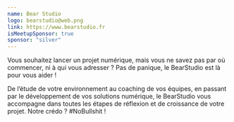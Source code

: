 ```yaml
---
name: Bear Studio
logo: bearstudio@web.png
link: https://www.bearstudio.fr
isMeetupSponsor: true
sponsor: "silver"
---
```


Vous souhaitez lancer un projet numérique, mais vous ne savez pas par où
commencer, ni à qui vous adresser ? Pas de panique, le BearStudio est là pour
vous aider !

De l’étude de votre environnement au coaching de vos équipes, en passant par le
développement de vos solutions numérique, le BearStudio vous accompagne dans
toutes les étapes de réflexion et de croissance de votre projet. Notre crédo ?
#NoBullshit !
